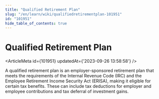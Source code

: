 ```yaml
---
title: "Qualified Retirement Plan"
slug: "/en/learn/wiki/qualifiedretirementplan-101951"
id: "101951"
hide_table_of_contents: true
---
```



# Qualified Retirement Plan

<ArticleMeta id={101951} updatedAt={'2023-09-26 13:58:58'} />
<div className='border-solid border-b border-t-0 my-4 border-[var(--ifm-color-gray-300)]' />

A qualified retirement plan is an employer-sponsored retirement plan that meets the requirements of the Internal Revenue Code (IRC) and the Employee Retirement Income Security Act (ERISA), making it eligible for certain tax benefits. These can include tax deductions for employer and employee contributions and tax deferral of investment gains.
